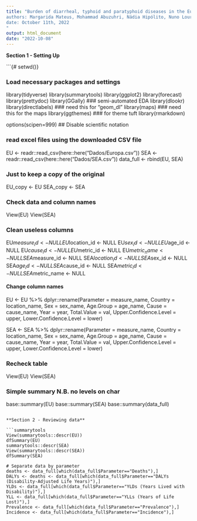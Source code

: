 ```yaml
---
title: "Burden of diarrheal, typhoid and paratyphoid diseases in the European Region and Southeast Asia between 1990 and 2019 - an analysis of the 2019 Global Burden of Disease
authors: Margarida Mateus, Mohammad Abuzuhri, Nádia Hipólito, Nuno Lourenço-Silva
date: October 11th, 2022
"
output: html_document
date: "2022-10-08"
---
```


**Section 1 - Setting Up**

```{# setwd()}

### Load necessary packages and settings
library(tidyverse) 
library(summarytools)
library(ggplot2)
library(forecast)
library(prettydoc)
library(GGally) ### semi-automated EDA
library(dlookr) 
library(directlabels) ### need this for "geom_dl"
library(maps) ### need this for the maps
library(ggthemes)  ### for theme tuft
library(rmarkdown)

options(scipen=999) ## Disable scientific notation

### read excel files using the downloaded CSV file
EU <- readr::read_csv(here::here("Dados/Europa.csv"))
SEA <- readr::read_csv(here::here("Dados/SEA.csv"))
data_full <- rbind(EU, SEA)

### Just to keep a copy of the  original
EU_copy <- EU
SEA_copy <- SEA

### Check data and column names
View(EU)
View(SEA)

### Clean useless columns
EU$measure_id <- NULL
EU$location_id <- NULL
EU$sex_id <- NULL
EU$age_id <- NULL
EU$cause_id <- NULL
EU$metric_id <- NULL
EU$metric_name <- NULL
SEA$measure_id <- NULL
SEA$location_id <- NULL
SEA$sex_id <- NULL
SEA$age_id <- NULL
SEA$cause_id <- NULL
SEA$metric_id <- NULL
SEA$metric_name <- NULL

#### Change column names
EU <- EU %>%
  dplyr::rename(Parameter = measure_name,
                Country = location_name,
                Sex = sex_name,
                Age.Group = age_name,
                Cause = cause_name,
                Year = year,
                Total.Value = val,
                Upper.Confidence.Level = upper,
                Lower.Confidence.Level = lower)

SEA <- SEA %>%
  dplyr::rename(Parameter = measure_name,
                Country = location_name,
                Sex = sex_name,
                Age.Group = age_name,
                Cause = cause_name,
                Year = year,
                Total.Value = val,
                Upper.Confidence.Level = upper,
                Lower.Confidence.Level = lower)

### Recheck table
View(EU)
View(SEA)

### Simple summary N.B. no levels on char
base::summary(EU)
base::summary(SEA)
base::summary(data_full)
```

**Section 2 - Reviewing data**

```{summarytools::descr(EU)}
View(summarytools::descr(EU))
dfSummary(EU)
summarytools::descr(SEA)
View(summarytools::descr(SEA))
dfSummary(SEA)

# Separate data by parameter
deaths <- data_full[which(data_full$Parameter=="Deaths"),]
DALYs <- deaths <- data_full[which(data_full$Parameter=="DALYs (Disability-Adjusted Life Years)"),]
YLDs <- data_full[which(data_full$Parameter=="YLDs (Years Lived with Disability)"),]
YLL <- data_full[which(data_full$Parameter=="YLLs (Years of Life Lost)"),]
Prevalence <- data_full[which(data_full$Parameter=="Prevalence"),]
Incidence <- data_full[which(data_full$Parameter=="Incidence"),]
```



```{}
```
